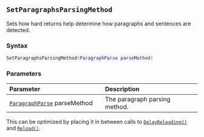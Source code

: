 ::: {.minipage data-latex="{\textwidth}"}
## `SetParagraphsParsingMethod`

Sets how hard returns help determine how paragraphs and sentences are detected.

### Syntax {-}

``` .lua
SetParagraphsParsingMethod(ParagraphParse parseMethod)
```

### Parameters {-}

**Parameter** | **Description**
| :-- | :-- |
| [`ParagraphParse`](#paragraphparse) parseMethod | The paragraph parsing method. |

:::: {.tipsection data-latex=""}
This can be optimized by placing it in between calls to [`DelayReloading()`](#batch-delayreloading) and [`Reload()`](#batch-reload).
::::
:::
